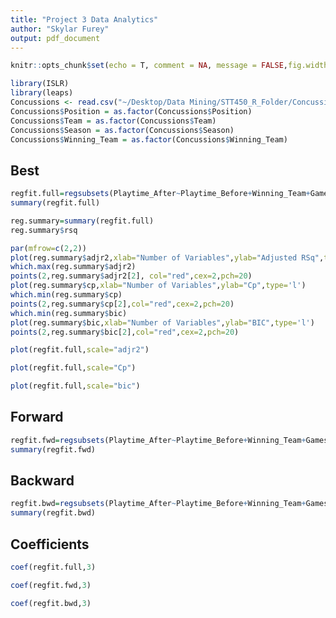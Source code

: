 ```yaml
---
title: "Project 3 Data Analytics"
author: "Skylar Furey"
output: pdf_document
---
```


```r
knitr::opts_chunk$set(echo = T, comment = NA, message = FALSE,fig.width=7, fig.height=4)
```

```r
library(ISLR)
library(leaps)
Concussions <- read.csv("~/Desktop/Data Mining/STT450_R_Folder/Concussion.csv", header = TRUE)
Concussions$Position = as.factor(Concussions$Position)
Concussions$Team = as.factor(Concussions$Team)
Concussions$Season = as.factor(Concussions$Season)
Concussions$Winning_Team = as.factor(Concussions$Winning_Team)
```

## Best #

```r
regfit.full=regsubsets(Playtime_After~Playtime_Before+Winning_Team+Games_Missed,Concussions)
summary(regfit.full)
```

```r
reg.summary=summary(regfit.full)
reg.summary$rsq
```

```r
par(mfrow=c(2,2))
plot(reg.summary$adjr2,xlab="Number of Variables",ylab="Adjusted RSq",type="l")
which.max(reg.summary$adjr2)
points(2,reg.summary$adjr2[2], col="red",cex=2,pch=20)
plot(reg.summary$cp,xlab="Number of Variables",ylab="Cp",type='l')
which.min(reg.summary$cp)
points(2,reg.summary$cp[2],col="red",cex=2,pch=20)
which.min(reg.summary$bic)
plot(reg.summary$bic,xlab="Number of Variables",ylab="BIC",type='l')
points(2,reg.summary$bic[2],col="red",cex=2,pch=20)
```

```r
plot(regfit.full,scale="adjr2")
```

```r
plot(regfit.full,scale="Cp")
```

```r
plot(regfit.full,scale="bic")
```

## Forward #

```r
regfit.fwd=regsubsets(Playtime_After~Playtime_Before+Winning_Team+Games_Missed,Concussions,method="forward")
summary(regfit.fwd)
```

## Backward #

```r
regfit.bwd=regsubsets(Playtime_After~Playtime_Before+Winning_Team+Games_Missed,Concussions, method="backward")
summary(regfit.bwd)
```

## Coefficients #

```r
coef(regfit.full,3)
```
```r
coef(regfit.fwd,3)
```
```r
coef(regfit.bwd,3)
```